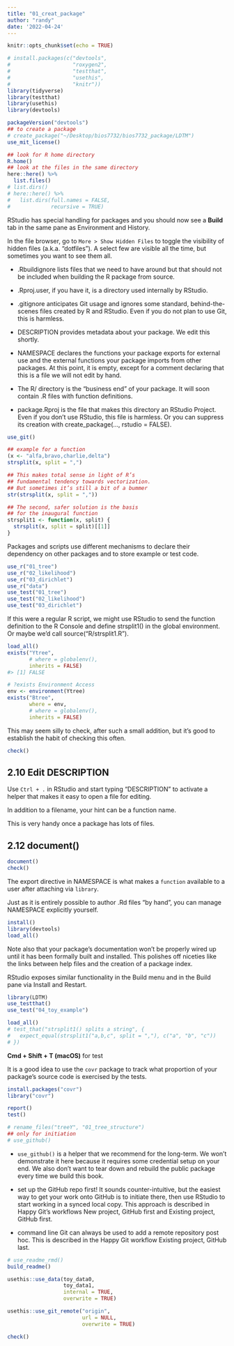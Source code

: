 ```yaml
---
title: "01_creat_package"
author: "randy"
date: '2022-04-24'
---
```


```r
knitr::opts_chunk$set(echo = TRUE)
```


```r
# install.packages(c("devtools", 
#                    "roxygen2", 
#                    "testthat", 
#                    "usethis", 
#                    "knitr"))
library(tidyverse)
library(testthat)
library(usethis)
library(devtools)
```

```r
packageVersion("devtools")
## to create a package
# create_package("~/Desktop/bios7732/bios7732_package/LDTM")
use_mit_license()
```

```r
## look for R home directory
R.home()
## look at the files in the same directory
here::here() %>%
  list.files()
# list.dirs()
# here::here() %>%
#   list.dirs(full.names = FALSE,
#             recursive = TRUE)
```

RStudio has special handling for packages 
and you should now see a **Build** tab 
in the same pane as Environment and History.


In the file browser, go to `More > Show Hidden Files` to toggle the visibility of hidden files (a.k.a. “dotfiles”). A select few are visible all the time, but sometimes you want to see them all.

- .Rbuildignore lists files that we need to have around but that should not be included when building the R package from source.


- .Rproj.user, if you have it, is a directory used internally by RStudio.

- .gitignore anticipates Git usage and ignores some standard, behind-the-scenes files created by R and RStudio. Even if you do not plan to use Git, this is harmless.

- DESCRIPTION provides metadata about your package. We edit this shortly.

- NAMESPACE declares the functions your package exports for external use and the external functions your package imports from other packages. At this point, it is empty, except for a comment declaring that this is a file we will not edit by hand.

- The R/ directory is the “business end” of your package. It will soon contain .R files with function definitions.

- package.Rproj is the file that makes this directory an RStudio Project. Even if you don’t use RStudio, this file is harmless. Or you can suppress its creation with create_package(..., rstudio = FALSE). 


```r
use_git()
```


```r
## example for a function
(x <- "alfa,bravo,charlie,delta")
strsplit(x, split = ",")

## This makes total sense in light of R’s 
## fundamental tendency towards vectorization. 
## But sometimes it’s still a bit of a bummer
str(strsplit(x, split = ","))

## The second, safer solution is the basis 
## for the inaugural function
strsplit1 <- function(x, split) {
  strsplit(x, split = split)[[1]]
}
```


Packages and scripts use different mechanisms to declare their dependency on other packages and to store example or test code.

```r
use_r("01_tree")
use_r("02_likelihood")
use_r("03_dirichlet")
use_r("data")
use_test("01_tree")
use_test("02_likelihood")
use_test("03_dirichlet")
```


If this were a regular R script, 
we might use RStudio to send the function definition to
the R Console and define strsplit1() in the global environment. 
Or maybe we’d call source("R/strsplit1.R").

```r
load_all()
exists("Ytree",
       # where = globalenv(), 
       inherits = FALSE)
#> [1] FALSE

# ?exists Environment Access
env <- environment(Ytree)
exists("Btree", 
       where = env,
       # where = globalenv(), 
       inherits = FALSE)

```


This may seem silly to check, after such a small addition, but it’s good to establish the habit of checking this often.

```r
check()
```

## 2.10 Edit DESCRIPTION

Use `Ctrl + .` in RStudio and start typing “DESCRIPTION” to activate a helper that makes it easy to open a file for editing. 

In addition to a filename, your hint can be a function name. 

This is very handy once a package has lots of files.


## 2.12 document()


```r
document()
check()
```

The export directive in NAMESPACE is what makes a `function` available to a user after attaching via `library`. 

Just as it is entirely possible to author .Rd files "by hand", you can manage NAMESPACE explicitly yourself.


```r
install()
library(devtools)
load_all()
```

Note also that your package’s documentation won’t be properly wired up until it has been formally built and installed. This polishes off niceties like the links between help files and the creation of a package index.

RStudio exposes similar functionality in the Build menu and in the Build pane via Install and Restart.


```r
library(LDTM)
use_testthat()
use_test("04_toy_example")

load_all()
# test_that("strsplit1() splits a string", {
#   expect_equal(strsplit1("a,b,c", split = ","), c("a", "b", "c"))
# })
```

**Cmd + Shift + T (macOS)** for test

It is a good idea to use the `covr` package to track 
what proportion of your package’s source code is exercised by the tests.

```r
install.packages("covr")
library("covr")

report()
test()

# rename_files("treeY", "01_tree_structure")
## only for initiation
# use_github()
```


- `use_github()` is a helper that we recommend for the long-term. We won’t demonstrate it here because it requires some credential setup on your end. We also don’t want to tear down and rebuild the public package every time we build this book.

- set up the GitHub repo first! It sounds counter-intuitive, but the easiest way to get your work onto GitHub is to initiate there, then use RStudio to start working in a synced local copy. This approach is described in Happy Git’s workflows New project, GitHub first and Existing project, GitHub first.

- command line Git can always be used to add a remote repository post hoc. This is described in the Happy Git workflow Existing project, GitHub last.


```r
# use_readme_rmd()
build_readme()

usethis::use_data(toy_data0,
                  toy_data1, 
                  internal = TRUE,
                  overwrite = TRUE)

usethis::use_git_remote("origin", 
                        url = NULL, 
                        overwrite = TRUE)

check()
```














